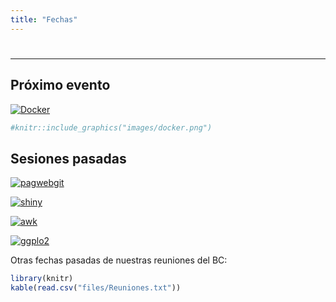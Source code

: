```yaml
---
title: "Fechas"
---
```


# {.tabset .tabset-fade .tabset-pills}
***

## Próximo evento

[![Docker](images/docker.png)](https://us04web.zoom.us/j/527192122)

```r
#knitr::include_graphics("images/docker.png")
```



## Sesiones pasadas 

[![pagwebgit](images/pagwebgit.png)](slides/Paginas_web_Github.pdf)

[![shiny](images/shiny.png)](https://github.com/mjeziorski/bioinformatics_club)

[![awk](images/awk.png)](slides/awk.pdf)

[![ggplo2](images/ggplot.png)](slides/ggplot2Introduction.html)

Otras fechas pasadas de nuestras reuniones del BC: 

```r
library(knitr)
kable(read.csv("files/Reuniones.txt"))

```

